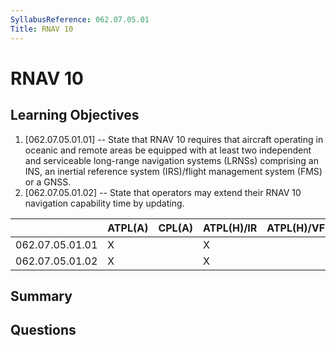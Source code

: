 ```yaml
---
SyllabusReference: 062.07.05.01
Title: RNAV 10
---
```


# RNAV 10

## Learning Objectives

1. [062.07.05.01.01] -- State that RNAV 10 requires that aircraft operating in
   oceanic and remote areas be equipped with at least two independent and
   serviceable long-range navigation systems (LRNSs) comprising an INS, an
   inertial reference system (IRS)/flight management system (FMS) or a GNSS.
2. [062.07.05.01.02] -- State that operators may extend their RNAV 10 navigation
   capability time by updating.

|                 | ATPL(A) | CPL(A) | ATPL(H)/IR | ATPL(H)/VFR | CPL(H) | IR  | CBIR(A) |
| --------------- | ------- | ------ | ---------- | ----------- | ------ | --- | ------- |
| 062.07.05.01.01 | X       |        | X          |             |        | X   |         |
| 062.07.05.01.02 | X       |        | X          |             |        | X   |         |

## Summary

## Questions
